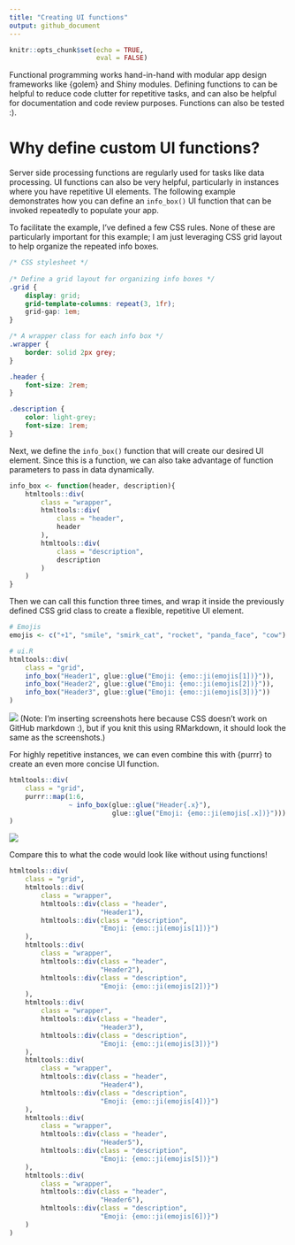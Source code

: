 ```yaml
---
title: "Creating UI functions"
output: github_document
---
```


```r
knitr::opts_chunk$set(echo = TRUE,
                      eval = FALSE)
```

Functional programming works hand-in-hand with modular app design frameworks like {golem} and Shiny modules. Defining functions to can be helpful to reduce code clutter for repetitive tasks, and can also be helpful for documentation and code review purposes. Functions can also be tested :).

# Why define custom UI functions?

Server side processing functions are regularly used for tasks like data processing. UI functions can also be very helpful, particularly in instances where you have repetitive UI elements. The following example demonstrates how you can define an `info_box()` UI function that can be invoked repeatedly to populate your app.

To facilitate the example, I've defined a few CSS rules. None of these are particularly important for this example; I am just leveraging CSS grid layout to help organize the repeated info boxes.

```css
/* CSS stylesheet */
    
/* Define a grid layout for organizing info boxes */
.grid {
    display: grid;
    grid-template-columns: repeat(3, 1fr);
    grid-gap: 1em;
}

/* A wrapper class for each info box */
.wrapper {
    border: solid 2px grey;
}

.header {
    font-size: 2rem;
}

.description {
    color: light-grey;
    font-size: 1rem;
}
```

Next, we define the `info_box()` function that will create our desired UI element. Since this is a function, we can also take advantage of function parameters to pass in data dynamically. 

```r
info_box <- function(header, description){
    htmltools::div(
        class = "wrapper",
        htmltools::div(
            class = "header",
            header
        ),
        htmltools::div(
            class = "description",
            description
        )
    )
}

```

Then we can call this function three times, and wrap it inside the previously defined CSS grid class to create a flexible, repetitive UI element.

```r
# Emojis
emojis <- c("+1", "smile", "smirk_cat", "rocket", "panda_face", "cow")

# ui.R
htmltools::div(
    class = "grid",
    info_box("Header1", glue::glue("Emoji: {emo::ji(emojis[1])}")),
    info_box("Header2", glue::glue("Emoji: {emo::ji(emojis[2])}")),
    info_box("Header3", glue::glue("Emoji: {emo::ji(emojis[3])}"))
)

```

![](img/three_info_box.PNG)
(Note: I'm inserting screenshots here because CSS doesn't work on GitHub markdown :), but if you knit this using RMarkdown, it should look the same as the screenshots.)

For highly repetitive instances, we can even combine this with {purrr} to create an even more concise UI function.

```r
htmltools::div(
    class = "grid",
    purrr::map(1:6,
               ~ info_box(glue::glue("Header{.x}"),
                          glue::glue("Emoji: {emo::ji(emojis[.x])}")))
)
```

![](img/six_info_box.PNG)

Compare this to what the code would look like without using functions!

```r
htmltools::div(
    class = "grid",
    htmltools::div(
        class = "wrapper",
        htmltools::div(class = "header",
                       "Header1"),
        htmltools::div(class = "description",
                       "Emoji: {emo::ji(emojis[1])}")
    ),
    htmltools::div(
        class = "wrapper",
        htmltools::div(class = "header",
                       "Header2"),
        htmltools::div(class = "description",
                       "Emoji: {emo::ji(emojis[2])}")
    ),
    htmltools::div(
        class = "wrapper",
        htmltools::div(class = "header",
                       "Header3"),
        htmltools::div(class = "description",
                       "Emoji: {emo::ji(emojis[3])}")
    ),
    htmltools::div(
        class = "wrapper",
        htmltools::div(class = "header",
                       "Header4"),
        htmltools::div(class = "description",
                       "Emoji: {emo::ji(emojis[4])}")
    ),
    htmltools::div(
        class = "wrapper",
        htmltools::div(class = "header",
                       "Header5"),
        htmltools::div(class = "description",
                       "Emoji: {emo::ji(emojis[5])}")
    ),
    htmltools::div(
        class = "wrapper",
        htmltools::div(class = "header",
                       "Header6"),
        htmltools::div(class = "description",
                       "Emoji: {emo::ji(emojis[6])}")
    )
)
```

